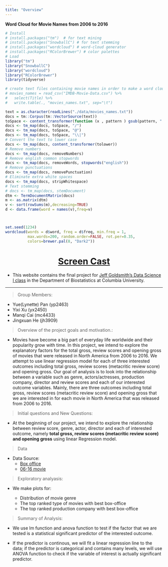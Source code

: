 ```yaml
---
title: "Overview"
---
```


**Word Cloud for Movie Names from 2006 to 2016**
```r
# Install
# install.packages("tm")  # for text mining
# install.packages("SnowballC") # for text stemming
# install.packages("wordcloud") # word-cloud generator 
# install.packages("RColorBrewer") # color palettes
# Load
library("tm")
library("SnowballC")
library("wordcloud")
library("RColorBrewer")
library(tidyverse)

# create text files containing movie names in order to make a word cloud
# movies_names = read_csv("IMDB-Movie-Data.csv") %>% 
#   select(Title) %>% 
#   write.table(., "movies_names.txt", sep="\t")

text = as.character(readLines("./data/movies_names.txt"))
docs = tm::Corpus(tm::VectorSource(text))
toSpace <- content_transformer(function (x , pattern ) gsub(pattern, " ", x))
docs <- tm_map(docs, toSpace, "/")
docs <- tm_map(docs, toSpace, "@")
docs <- tm_map(docs, toSpace, "\\|")
# Convert the text to lower case
docs <- tm_map(docs, content_transformer(tolower))
# Remove numbers
docs <- tm_map(docs, removeNumbers)
# Remove english common stopwords
docs <- tm_map(docs, removeWords, stopwords("english"))
# Remove punctuations
docs <- tm_map(docs, removePunctuation)
# Eliminate extra white spaces
docs <- tm_map(docs, stripWhitespace)
# Text stemming
# docs <- tm_map(docs, stemDocument)
dtm <- TermDocumentMatrix(docs)
m <- as.matrix(dtm)
v <- sort(rowSums(m),decreasing=TRUE)
d <- data.frame(word = names(v),freq=v)



set.seed(1234)
wordcloud(words = d$word, freq = d$freq, min.freq = 1,
          max.words=200, random.order=FALSE, rot.per=0.35, 
          colors=brewer.pal(8, "Dark2"))
```


<center> <h1>**[Screen Cast](https://voicethread.com/share/10083144/)**</h1> </center>



* This website contains the final project for [Jeff Goldsmith's Data Science I class](http://jeffgoldsmith.com/DSI/index.html) in the Department of Biostatistics at Columbia University. 

***

> Group Members: 

  * Yue(Lynette) Pan (yp2463)
  * Yixi Xu (yx2450)
  * Manqi Cai (mc4433)
  * Jingxuan He (jh3909)
  
>  Overview of the project goals and motivation.:

* Movies have become a big part of everyday life worldwide and their popularity grow with time. In this project, we intend to explore the explanatory factors for the total gross, review scores and opening gross of movies that were released in North America from 2006 to 2016. We attempt to use linear regression model for each of three interested outcomes including total gross, review scores (metacritic review score) and opening gross. Our goal of analysis is to look into the relationship between a variable such as genre, actors/actresses, production company, director and review scores and each of our interested outcome variables. Mainly, there are three outcomes including total gross, review scores (metacritic review score) and opening gross that we are interested in for each movie in North America that was released from 2006 to 2016.

> Initial questions and New Questions:

* At the beginning of our project, we intend to explore the relationship between review score, genre, actor, director and each of interested outcome, namely **total gross, review scores (metacritic review score) and opening gross** using linear Regression model.

> Data 

* Data Source:
    + [Box office](http://www.boxofficemojo.com/yearly/chart/?yr=2014&view=releasedate&view2=domestic&sort=gross&order=DESC&&p=.htm) 
    + [06-16 movie](https://www.kaggle.com/PromptCloudHQ/imdb-data)
    
> Exploratory analyasis:

* We make plots for: 

    + Distribution of movie genre
    + The top ranked type of movies with best box-office
    + The top ranked production company with best box-office
  
  
> Summary of Analysis:

* We use lm function and anova function to test if the factor that we are tested is a statistical significant predictor of the interested outcome.

* If the predictor is continous, we will fit a linear regression line to the data; if the predictor is categorical and contains many levels, we will use ANOVA function to check if the variable of interest is actually significant predictor.
  
  
  



